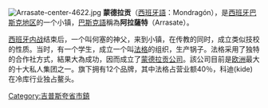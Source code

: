 [[File:Arrasate-center-4622.jpg|thumb]]
'''蒙德拉贡'''（[[西班牙語|西班牙語]]：Mondragón），是[[西班牙|西班牙]][[巴斯克地区|巴斯克地区]]的一个小镇，[[巴斯克語|巴斯克語]]稱為'''阿拉薩特'''（Arrasate）。

[[西班牙内战|西班牙内战]]结束后，一个叫何塞的神父，来到小镇，在传教的同时，成立类似技校的性质。当时，有一个学生，成立一个叫[[法格|法格]]的组织，生产锅子。法格采用了独特的合作社方式，結果大為成功，因而成立了[[蒙德拉贡公司|蒙德拉贡公司]]。該公司目前是[[欧洲|欧洲]]最大的十大私人集团之一。旗下拥有12个品牌，其中法格占营业额40％，科迪(kide)在冷库行业独占鳌头。

{{Authority control}}
[[Category:吉普斯夸省市鎮|Category:吉普斯夸省市鎮]]
